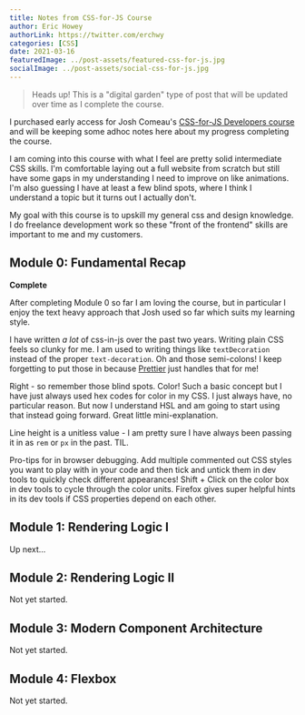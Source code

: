 ```yaml
---
title: Notes from CSS-for-JS Course
author: Eric Howey
authorLink: https://twitter.com/erchwy
categories: [CSS]
date: 2021-03-16
featuredImage: ../post-assets/featured-css-for-js.jpg
socialImage: ../post-assets/social-css-for-js.jpg
---
```


> Heads up! This is a "digital garden" type of post that will be updated over time as I complete the course.

I purchased early access for Josh Comeau's [CSS-for-JS Developers course](https://css-for-js.dev/) and will be keeping some adhoc notes here about my progress completing the course.

I am coming into this course with what I feel are pretty solid intermediate CSS skills. I'm comfortable laying out a full website from scratch but still have some gaps in my understanding I need to improve on like animations. I'm also guessing I have at least a few blind spots, where I think I understand a topic but it turns out I actually don't.

My goal with this course is to upskill my general css and design knowledge. I do freelance development work so these "front of the frontend" skills are important to me and my customers.

## Module 0: Fundamental Recap

**Complete**

After completing Module 0 so far I am loving the course, but in particular I enjoy the text heavy approach that Josh used so far which suits my learning style.

I have written _a lot_ of css-in-js over the past two years. Writing plain CSS feels so clunky for me. I am used to writing things like `textDecoration` instead of the proper `text-decoration`. Oh and those semi-colons! I keep forgetting to put those in because [Prettier](https://prettier.io/) just handles that for me!

Right - so remember those blind spots. Color! Such a basic concept but I have just always used hex codes for color in my CSS. I just always have, no particular reason. But now I understand HSL and am going to start using that instead going forward. Great little mini-explanation.

Line height is a unitless value - I am pretty sure I have always been passing it in as `rem` or `px` in the past. TIL.

Pro-tips for in browser debugging. Add multiple commented out CSS styles you want to play with in your code and then tick and untick them in dev tools to quickly check different appearances! Shift + Click on the color box in dev tools to cycle through the color units. Firefox gives super helpful hints in its dev tools if CSS properties depend on each other.

## Module 1: Rendering Logic I

Up next...

## Module 2: Rendering Logic II

Not yet started.

## Module 3: Modern Component Architecture

Not yet started.

## Module 4: Flexbox

Not yet started.
